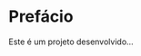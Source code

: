 :::: progress
:::: {.progress-bar style="width: 100%;"}
::::
::::

# Prefácio {.unnumbered}

Este é um projeto desenvolvido...

:::: progress
:::: {.progress-bar style="width: 100%;"}
::::
::::